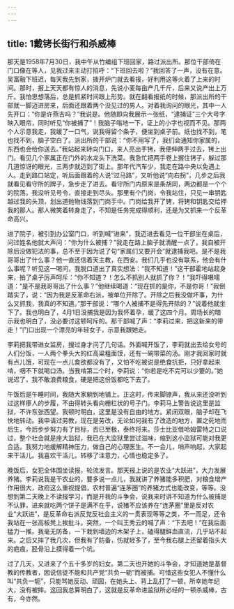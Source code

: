 ```yaml
---
---
---
```

title: 1戴铐长街行和杀威棒
---




那天是1958年7月30日，我中午从竹编组下班回家，路过派出所。那位干部倚在门口像在等人，见我过来主动打招呼：“下班回去啦？”我回答了一声，没有在意。吴富融下班迟，每天我先到家，拨开炉门就去看报，好利用这等火着了上来的时间。那时，报上天天都有惊人的消息，先说小麦每亩产几千斤，后来又说产出上万斤。我怕思想落后，总是抓紧时间跟上形势。就在翻看报纸的时候，那派出所的干部就一脚迈进房来，后面还跟着两个没见过的男人。对着我询问的眼光，其中一人先开口：“你是许燕吉吗？”我说是。他随即向我展示一张纸，“逮捕证”三个大号字映入眼帘，同时听见“你被捕了”！我脑子嗡地一下，证上的小字也视而不见。那两个人示意我走，我缓了一口气，说我得留个条子，便坐到桌子前。纸也找不到，笔也找不到，脑子空白了。派出所的干部说：“你不用写了，我们会通知你家属的，东西也会给你送去。”我站起来转向门口，来人亮出手铐，我便伸两手过去，铐上出门。看见几个家属正在门外的水龙头下洗菜。我急忙把两手卷上握住铐子，躲过那几道惊讶的眼光，三两步就迈到了街上。那年代汽车少，我走在路中央以免遇上人。走到路口站定，听后面跟着的人说“过马路”，又听他说“向右拐”，几步之后我就看见看守所的牌子，急步走了进去。看守所门内原来是条胡同，两边都是一个个的院落。我没听见号令，直接走到尽头。那里有个门岗，令我站住，只见一串钥匙越过我的头顶，划出道抛物线落到门岗手中。门岗给我开了铐，将铐和钥匙交给押我的那人。那人微笑着转身走了，不知是任务完成得顺利，还是为又抓来一个反革命高兴。

进了院子，被引到办公室门口，听到喊“进来”，我迈进去看见一位干部坐在桌后，问过姓名他就大声问：“你为什么被捕？”我走在路上脑子就清醒一点了，我自被开除后没做犯法的事，总不至于因为说了句“家属们又要开会”就逮捕我吧。是不是我哥哥出了什么事？他一直还信着天主教，在西安。我们几乎也没有联系，他会有什么事呢？听见这一喝问，我脱口道出了真实想法：“我不知道！”这干部霍地站起身来，拍了桌子厉声呵斥：“你不知道？！怎么不抓别人就抓了你？！”我吓得嗫嚅道：“是不是我哥哥出了什么事？”他继续喝道：“现在抓的是你，不是你哥！”我倒踏实了，说：“因为我是反革命右派，被单位开除了。开除之后我没做坏事，为什么又抓我，我真的不知道。”那干部说：“哪个人被捕不是得先开除的？”说着他就坐下了。我也明白了，4月1日没捕我是因为我怀着孕，缓了这四个月。周场长的暗示我也明白了，没必要讨这顿呵斥的。那干部喊了声：“李莉过来，把这新来的带走！”门口出现一个漂亮的年轻女子，示意我跟她走。

李莉把我带进女监房，搜过身才问了几句话。外面喊开饭了，李莉就出去给女号的人们分饭，一人两个拳头大的红高粱粗面馍，还有一碗带菜的汤。刚才我回家时就有点儿饿，可现在一点儿食欲都没有了，又怕不吃被说是绝食抗拒，只好拿起来啃，咽不下就喝口汤。当我啃第二个时，李莉说：“你若是吃不完可以少要的。”她说迟了，我不敢浪费粮食，硬是把这份饭都吃下去了。

午饭后是午睡时间，我随大家躺到地铺上。正这时，传来脚镣声，我从来还没听到过这样瘆人的步履，不由得转头看向栅栏状的号子门。李莉马上警告说这里是监狱，不许东张西望。我顿时明白，这里是没有自由的地方。紧闭双眼，脑子却在飞快地转动。我申请过劳教，现在是劳改，无论如何我有了改造的地方，置之死地而后生，今后步步努力有了目标，否已至极，泰终将来。莎士比亚借哈姆雷特之口说过，整个社会就是座大监狱，我已在大监狱里尝过滋味，缩到这小监狱可能对我更合适。我努力地缓解精神压力，做自己的心理医生。不一会儿，哨声响起，大家起来干活儿。我喜欢干活儿，转移了注意力，心情也稳定多了。

晚饭后，女犯全体围坐读报，轮流发言。那天报上说的是农业“大跃进”，大力发展养猪。李莉说我是干农业的，要多说一点儿，我就讲了养猪能多积肥，对粮食增产作用很大，政府这么重视提倡，农村普遍“连茅圈”的养猪方式也能改变，等等。没想到第二天晚上不读报学习，而是开我的斗争会，说我来时讲不知道为什么被捕是不认罪，进来就吃两个饼子是满不在乎，说猪不应该养在“连茅圈”里是反对农业“大跃进”，是反革命右派反党反社会主义的一贯表现等等之类，不一而足，还令我站在一张高板凳上挨批斗。突然，一个叫王秀云的喊了声：“下去吧！”在我后面猛力一推。我毫无防备，一下栽到墙边的木架子上，磕得腿鲜血直流，几乎站不起来。之后又摔了我几次，但我有了防备，伤就轻多了，至今我右腿上还留着指头大的疤痕，胫骨沿上摸得着一个坑。

过了几天，又进来了个五十多岁的妇女。第二天也开她的斗争会，才知道她是基督教的传教者，因说信徒不能和共产党“共负一轭”而被捕。可惜这些女犯人不懂什么叫“共负一轭”，只能骂她反动、顽固，在她头上、背上乱打了一顿，所幸她年纪大，没有被摔。这回我总算明白了，这就是反革命进监狱所必经的一顿杀威棒，古有，今亦然。